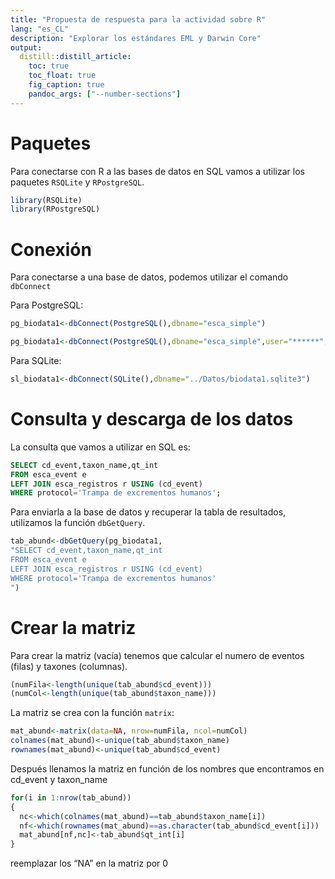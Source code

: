 ```yaml
---
title: "Propuesta de respuesta para la actividad sobre R"
lang: "es_CL"
description: "Explorar los estándares EML y Darwin Core"
output:
  distill::distill_article:
    toc: true
    toc_float: true
    fig_caption: true
    pandoc_args: ["--number-sections"]
---
```



# Paquetes

Para conectarse con R a las bases de datos en SQL vamos a utilizar los paquetes `RSQLite` y `RPostgreSQL`.

```r
library(RSQLite)
library(RPostgreSQL)
```

# Conexión

Para conectarse a una base de datos, podemos utilizar el comando `dbConnect`

Para PostgreSQL:

```r
pg_biodata1<-dbConnect(PostgreSQL(),dbname="esca_simple")
```

```r
pg_biodata1<-dbConnect(PostgreSQL(),dbname="esca_simple",user="******", password="*******")
```

Para SQLite:

```r
sl_biodata1<-dbConnect(SQLite(),dbname="../Datos/biodata1.sqlite3")
```

# Consulta y descarga de los datos

La consulta que vamos a utilizar en SQL es:

```sql
SELECT cd_event,taxon_name,qt_int
FROM esca_event e
LEFT JOIN esca_registros r USING (cd_event)
WHERE protocol='Trampa de excrementos humanos';
```


Para enviarla a la base de datos y recuperar la tabla de resultados, utilizamos la función `dbGetQuery`.

```r
tab_abund<-dbGetQuery(pg_biodata1,
"SELECT cd_event,taxon_name,qt_int
FROM esca_event e
LEFT JOIN esca_registros r USING (cd_event)
WHERE protocol='Trampa de excrementos humanos'
")
```


# Crear la matriz

Para crear la matriz (vacía) tenemos que calcular el numero de eventos (filas) y taxones (columnas).

```r
(numFila<-length(unique(tab_abund$cd_event)))
(numCol<-length(unique(tab_abund$taxon_name)))
```

La matriz se crea con la función `matrix`:

```r
mat_abund<-matrix(data=NA, nrow=numFila, ncol=numCol)
colnames(mat_abund)<-unique(tab_abund$taxon_name)
rownames(mat_abund)<-unique(tab_abund$cd_event)
```

Después llenamos la matriz en función de los nombres que encontramos en cd_event y taxon_name

```r
for(i in 1:nrow(tab_abund))
{
  nc<-which(colnames(mat_abund)==tab_abund$taxon_name[i])
  nf<-which(rownames(mat_abund)==as.character(tab_abund$cd_event[i]))
  mat_abund[nf,nc]<-tab_abund$qt_int[i]
}
```

reemplazar los "NA" en la matriz por 0

```r

```



